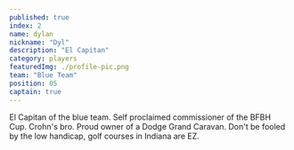```yaml
---
published: true
index: 2
name: dylan
nickname: "Dyl"
description: "El Capitan"
category: players
featuredImg: ./profile-pic.png
team: "Blue Team"
position: 05
captain: true
---
```


<!-- const { nodes } = allMdx() -->
<!-- <MDXRenderer>{props.pageContext.frontmatter.blog}</MDXRenderer> -->

El Capitan of the blue team. Self proclaimed commissioner of the BFBH Cup. Crohn's bro. Proud owner of a Dodge Grand Caravan. Don't be fooled by the low handicap, golf courses in Indiana are EZ.
